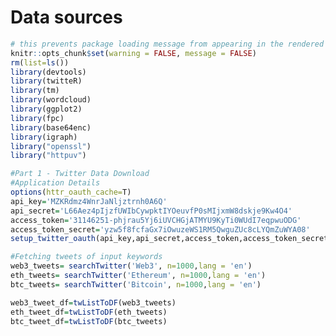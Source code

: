 # Data sources

```r
# this prevents package loading message from appearing in the rendered version of your problem set 
knitr::opts_chunk$set(warning = FALSE, message = FALSE)
rm(list=ls())
library(devtools)
library(twitteR)
library(tm)
library(wordcloud)
library(ggplot2)
library(fpc)
library(base64enc)
library(igraph)
library("openssl")
library("httpuv")

#Part 1 - Twitter Data Download
#Application Details
options(httr_oauth_cache=T)
api_key='MZKRdmz4WnrJaNljztrnh0A6Q'
api_secret='L66Aez4pIjzfUWIbCywpktIYOeuvfP0sMIjxmW8dskje9Kw4O4'
access_token='31146251-phjrau5Yj6iUVCHGjATMYU9KyTi0WUdI7eqpwuODG'
access_token_secret='yzw5f8fcfaGx7iOwuzeWS1RM5QwguZUc8cLYQmZuWYA08'
setup_twitter_oauth(api_key,api_secret,access_token,access_token_secret)

#Fetching tweets of input keywords 
web3_tweets= searchTwitter('Web3', n=1000,lang = 'en')
eth_tweets= searchTwitter('Ethereum', n=1000,lang = 'en')
btc_tweets= searchTwitter('Bitcoin', n=1000,lang = 'en')

web3_tweet_df=twListToDF(web3_tweets)
eth_tweet_df=twListToDF(eth_tweets)
btc_tweet_df=twListToDF(btc_tweets)


```
```

```
